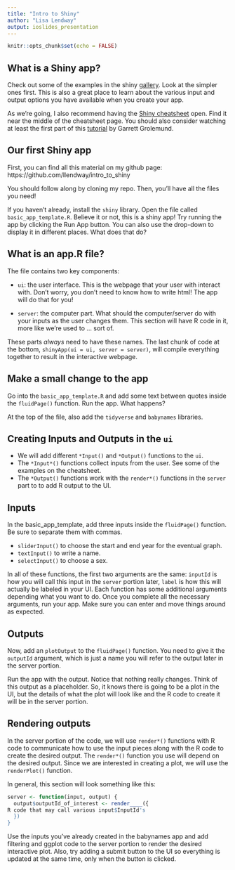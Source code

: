 ```yaml
---
title: "Intro to Shiny"
author: "Lisa Lendway"
output: ioslides_presentation
---
```


```r
knitr::opts_chunk$set(echo = FALSE)
```

## What is a Shiny app?

Check out some of the examples in the shiny [gallery](https://shiny.rstudio.com/gallery/). Look at the simpler ones first. This is also a great place to learn about the various input and output options you have available when you create your app.

As we're going, I also recommend having the [Shiny cheatsheet](https://rstudio.com/resources/cheatsheets/) open. Find it near the middle of the cheatsheet page. You should also consider watching at least the first part of this [tutorial](https://shiny.rstudio.com/tutorial/) by Garrett Grolemund.

## Our first Shiny app

First, you can find all this material on my github page: https://github.com/llendway/intro_to_shiny

You should follow along by cloning my repo. Then, you'll have all the files you need!

If you haven't already, install the `shiny` library. Open the file called `basic_app_template.R`. Believe it or not, this is a shiny app! Try running the app by clicking the Run App button. You can also use the drop-down to display it in different places. What does that do?  

## What is an app.R file?

The file contains two key components:

* `ui`: the user interface. This is the webpage that your user with interact with. Don't worry, you don't need to know how to write html! The app will do that for you! 

* `server`: the computer part. What should the computer/server do with your inputs as the user changes them. This section will have R code in it, more like we're used to ... sort of.

These parts *always* need to have these names. The last chunk of code at the bottom, `shinyApp(ui = ui, server = server)`, will compile everything together to result in the interactive webpage.

## Make a small change to the app

Go into the `basic_app_template.R` and add some text between quotes inside the `fluidPage()` function. Run the app. What happens?

At the top of the file, also add the `tidyverse` and `babynames` libraries.


## Creating Inputs and Outputs in the `ui`

* We will add different `*Input()` and `*Output()` functions to the `ui`.  
* The `*Input*()` functions collect inputs from the user. See some of the examples on the cheatsheet.  
* The `*Output()` functions work with the `render*()` functions in the `server` part to to add R output to the UI. 

## Inputs

In the basic_app_template, add three inputs inside the `fluidPage()` function. Be sure to separate them with commas.

* `sliderInput()` to choose the start and end year for the eventual graph.  
* `textInput()` to write a name.  
* `selectInput()` to choose a sex.

In all of these functions, the first two arguments are the same: `inputId` is how you will call this input in the `server` portion later, `label` is how this will actually be labeled in your UI. Each function has some additional arguments depending what you want to do. Once you complete all the necessary arguments, run your app. Make sure you can enter and move things around as expected.

## Outputs

Now, add an `plotOutput` to the `fluidPage()` function. You need to give it the `outputId` argument, which is just a name you will refer to the output later in the server portion. 

Run the app with the output. Notice that nothing really changes. Think of this output as a placeholder. So, it knows there is going to be a plot in the UI, but the details of what the plot will look like and the R code to create it will be in the server portion. 

## Rendering outputs

In the server portion of the code, we will use `render*()` functions with R code to communicate how to use the input pieces along with the R code to create the desired output. The `render*()` function you use will depend on the desired output. Since we are interested in creating a plot, we will use the `renderPlot()` function. 

In general, this section will look something like this:

```r
server <- function(input, output) {
  output$outputId_of_interest <- render____({
R code that may call various input$InputId's
  })
}
```

Use the inputs you've already created in the babynames app and add filtering and ggplot code to the server portion to render the desired interactive plot. Also, try adding a submit button to the UI so everything is updated at the same time, only when the button is clicked.




